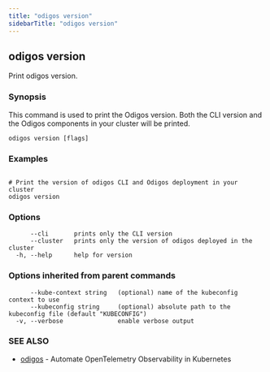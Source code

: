 ```yaml
---
title: "odigos version"
sidebarTitle: "odigos version"
---
```

## odigos version

Print odigos version.

### Synopsis

This command is used to print the Odigos version.
Both the CLI version and the Odigos components in your cluster will be printed.

```
odigos version [flags]
```

### Examples

```

# Print the version of odigos CLI and Odigos deployment in your cluster
odigos version

```

### Options

```
      --cli       prints only the CLI version
      --cluster   prints only the version of odigos deployed in the cluster
  -h, --help      help for version
```

### Options inherited from parent commands

```
      --kube-context string   (optional) name of the kubeconfig context to use
      --kubeconfig string     (optional) absolute path to the kubeconfig file (default "KUBECONFIG")
  -v, --verbose               enable verbose output
```

### SEE ALSO

* [odigos](/cli/odigos)	 - Automate OpenTelemetry Observability in Kubernetes